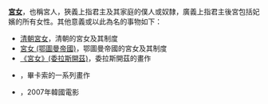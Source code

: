 {{noteTA
|1=zh-hans:委拉斯开兹;zh-hk:委拉斯蓋茲;zh-tw:維拉斯奎茲;
}}
'''[[宮女|宮女]]'''，也稱宮人，狹義上指君主及其家庭的僕人或奴隸，廣義上指君主後宮包括妃嬪的所有女性。其他意義或以此為名的事物如下：
* [[清朝宮女|清朝宮女]]，清朝的宮女及其制度
* [[宮女_(鄂圖曼帝國)|宮女 (鄂圖曼帝國)]]，鄂圖曼帝國的宮女及其制度
* [[宮女_(委拉斯開茲)|《宮女》(委拉斯開茲)]]，委拉斯開茲的畫作
* {{link-en|宮女 (畢卡索)|Las Meninas (Picasso)|《宮女》(畢卡索)}}，畢卡索的一系列畫作
* {{link-ko|宮女 (2007年電影)|궁녀 (2007년 영화)|《宮女》(2007年電影)}}，2007年韓國電影

{{消歧義|Cat=二字消歧義|G}}